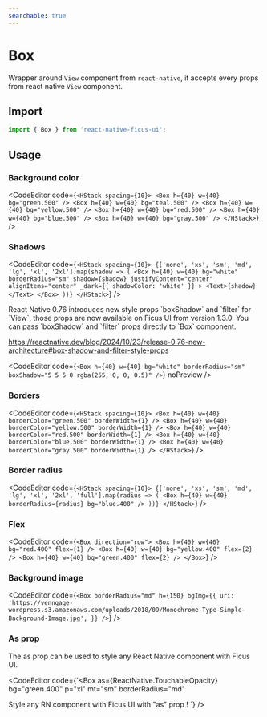```yaml
---
searchable: true
---
```



# Box

Wrapper around `View` component from `react-native`, it accepts every props from react native `View` component.

## Import

```js
import { Box } from 'react-native-ficus-ui';
```

## Usage

### Background color

<CodeEditor code={`<HStack spacing={10}>
  <Box h={40} w={40} bg="green.500" />
  <Box h={40} w={40} bg="teal.500" />
  <Box h={40} w={40} bg="yellow.500" />
  <Box h={40} w={40} bg="red.500" />
  <Box h={40} w={40} bg="blue.500" />
  <Box h={40} w={40} bg="gray.500" />
</HStack>`} />

### Shadows

<CodeEditor code={`<HStack spacing={10}>
  {['none', 'xs', 'sm', 'md', 'lg', 'xl', '2xl'].map(shadow => (
    <Box
      h={40}
      w={40}
      bg="white"
      borderRadius="sm"
      shadow={shadow}
      justifyContent="center"
      alignItems="center"
      _dark={{ shadowColor: 'white' }}
    >
      <Text>{shadow}</Text>
    </Box>
  ))}
</HStack>`} />

<Callout type="info" emoji="🎉">
  React Native 0.76 introduces new style props `boxShadow` and `filter` for `View`, those props are now available on Ficus UI from version 1.3.0.
  You can pass `boxShadow` and `filter` props directly to `Box` component.
</Callout>

https://reactnative.dev/blog/2024/10/23/release-0.76-new-architecture#box-shadow-and-filter-style-props

<CodeEditor code={`<Box
  h={40}
  w={40}
  bg="white"
  borderRadius="sm"
  boxShadow="5 5 5 0 rgba(255, 0, 0, 0.5)"
/>`} noPreview />

### Borders

<CodeEditor code={`<HStack spacing={10}>
  <Box
    h={40}
    w={40}
    borderColor="green.500"
    borderWidth={1}
  />
  <Box
    h={40}
    w={40}
    borderColor="yellow.500"
    borderWidth={1}
  />
  <Box h={40} w={40} borderColor="red.500" borderWidth={1} />
  <Box h={40} w={40} borderColor="blue.500" borderWidth={1} />
  <Box h={40} w={40} borderColor="gray.500" borderWidth={1} />
</HStack>`} />

### Border radius

<CodeEditor code={`<HStack spacing={10}>
  {['none', 'xs', 'sm', 'md', 'lg', 'xl', '2xl', 'full'].map(radius => (
    <Box h={40} w={40} borderRadius={radius} bg="blue.400" />
  ))}
</HStack>`} />

### Flex

<CodeEditor code={`<Box direction="row">
  <Box h={40} w={40} bg="red.400" flex={1} />
  <Box h={40} w={40} bg="yellow.400" flex={2} />
  <Box h={40} w={40} bg="green.400" flex={2} />
</Box>`} />

### Background image

<CodeEditor code={`<Box
  borderRadius="md"
  h={150}
  bgImg={{
    uri:
      'https://venngage-wordpress.s3.amazonaws.com/uploads/2018/09/Monochrome-Type-Simple-Background-Image.jpg',
  }}
/>`} />


### As prop

The as prop can be used to style any React Native component with Ficus UI.

<CodeEditor code={`<Box
  as={ReactNative.TouchableOpacity}
  bg="green.400"
  p="xl"
  mt="sm"
  borderRadius="md"
>
  <Text>Style any RN component with Ficus UI with "as" prop !</Text>
</Box>`} />
